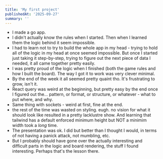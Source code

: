 ```yaml
---
title: 'My first project'
publishedAt: '2025-09-27'
summary: ''
---
```


* I made a go app.
* I didn't actually know the rules when I started. Then when I learned them the logic behind it seem impossible.
* I had to learn not to try to build the whole app in my head - trying to hold all of the logic in my head at once seemed impossible. But once I started just taking it step-by-step, trying to figure out the next piece of data I needed, it all came together pretty easily.
* I was pretty proud of the logic when I finished (both the game rules and how I built the board). The way I got it to work was very clever minimal.
* By the end of the week it all seemed pretty quaint tho. It's frustrating to grow, isn't it.
* React query was weird at the beginning, but pretty easy by the end once I figured out the... pattern, or format, or structure, or whatever - what to put where, and why.
* Same thing with sockets - weird at first, fine at the end.
* the rest of the time was wasted on styling. eugh. no vision for what it should look like resulted in a pretty lacklustre show. And learning that tailwind has a default enforced minimum height but NOT a minimim width took a _long_ time.
* The presentation was ok. I did but better than I thought I would, in terms of not having a panick attack, not mumbling, etc.
* But I probably should have gone over the actually interesting and difficult parts in the logic and board rendering, the stuff I found interesting. Perhaps that's the lesson there.